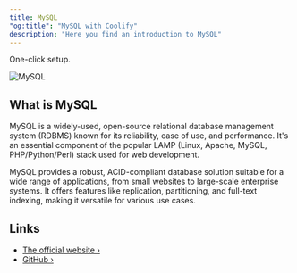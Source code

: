 ```yaml
---
title: MySQL
"og:title": "MySQL with Coolify"
description: "Here you find an introduction to MySQL"
---
```


<Check>One-click setup.</Check>

![MySQL](/images/database-logos/mysql.png)

## What is MySQL

MySQL is a widely-used, open-source relational database management system (RDBMS) known for its reliability, ease of use, and performance. It's an essential component of the popular LAMP (Linux, Apache, MySQL, PHP/Python/Perl) stack used for web development.

MySQL provides a robust, ACID-compliant database solution suitable for a wide range of applications, from small websites to large-scale enterprise systems. It offers features like replication, partitioning, and full-text indexing, making it versatile for various use cases.

## Links

- [The official website ›](https://www.mysql.com/)
- [GitHub ›](https://github.com/mysql/mysql-server)
